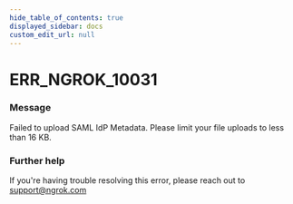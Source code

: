 ```yaml
---
hide_table_of_contents: true
displayed_sidebar: docs
custom_edit_url: null
---
```



# ERR_NGROK_10031

### Message
Failed to upload SAML IdP Metadata. Please limit your file uploads to less than 16 KB.

### Further help
If you're having trouble resolving this error, please reach out to [support@ngrok.com](mailto:support@ngrok.com?subject=Help%20with%20ERR_NGROK_10031)


<ErrorDetails error='err_ngrok_10031' />
